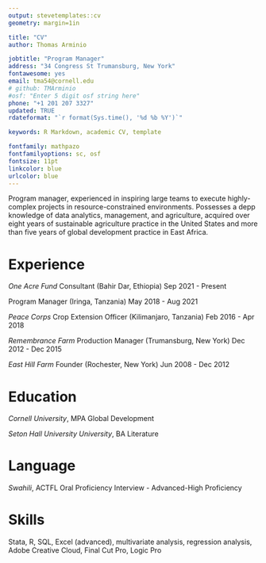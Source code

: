 ```yaml
---
output: stevetemplates::cv
geometry: margin=1in

title: "CV"
author: Thomas Arminio

jobtitle: "Program Manager"
address: "34 Congress St Trumansburg, New York"
fontawesome: yes
email: tma54@cornell.edu
# github: TMArminio
#osf: "Enter 5 digit osf string here"
phone: "+1 201 207 3327"
updated: TRUE
rdateformat: "`r format(Sys.time(), '%d %b %Y')`"

keywords: R Markdown, academic CV, template

fontfamily: mathpazo
fontfamilyoptions: sc, osf
fontsize: 11pt
linkcolor: blue
urlcolor: blue
---
```

Program manager, experienced in inspiring large teams to execute highly-complex projects in resource-constrained environments. Possesses a depp knowledge of data analytics, management, and agriculture, acquired over eight years of sustainable agriculture practice in the United States and more than five years of global development practice in East Africa.

# Experience

*One Acre Fund*
Consultant (Bahir Dar, Ethiopia) \hfill Sep 2021 - Present

Program Manager (Iringa, Tanzania) \hfill May 2018 - Aug 2021

*Peace Corps*
Crop Extension Officer (Kilimanjaro, Tanzania) \hfill Feb 2016 - Apr 2018

*Remembrance Farm*
Production Manager (Trumansburg, New York) \hfill Dec 2012 - Dec 2015

*East Hill Farm*
Founder (Rochester, New York) \hfill Jun 2008 - Dec 2012


# Education
*Cornell University*, MPA Global Development \hfill

*Seton Hall University University*, BA Literature \hfill

# Language
*Swahili*, ACTFL Oral Proficiency Interview - Advanced-High Proficiency \hfill

# Skills
Stata, R, SQL, Excel (advanced), multivariate analysis, regression analysis, Adobe Creative Cloud, Final Cut Pro, Logic Pro

